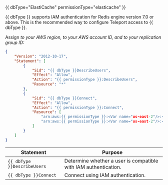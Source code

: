 {{ dbType="ElastiCache" permissionType="elasticache" }}

{{ dbType }} supports IAM authentication for Redis engine version
7.0 or above. 
This is the recommended way to configure Teleport access to {{ dbType }}.

Assign <Var name="us-east-2"/> to your AWS region, <Var name="aws-account-id"/>
to your AWS account ID, and <Var name="replication-group"/> to your replication
group ID:

```json
{
    "Version": "2012-10-17",
    "Statement": [
        {
            "Sid": "{{ dbType }}DescribeUsers",
            "Effect": "Allow",
            "Action": "{{ permissionType }}:DescribeUsers",
            "Resource": "*"
        },
        {
            "Sid": "{{ dbType }}Connect",
            "Effect": "Allow",
            "Action": "{{ permissionType }}:Connect",
            "Resource": [
                "arn:aws:{{ permissionType }}:<Var name="us-east-2"/>:<Var name="aws-account-id"/>:replicationgroup:<Var name="replication-group"/>",
                "arn:aws:{{ permissionType }}:<Var name="us-east-2"/>:<Var name="aws-account-id"/>:user:*"
            ]
        }
    ]
}
```

| Statement | Purpose |
| ---------- | ------- |
|`{{ dbType }}DescribeUsers` | Determine whether a user is compatible with IAM authentication. |
|`{{ dbType }}Connect` | Connect using IAM authentication. |
